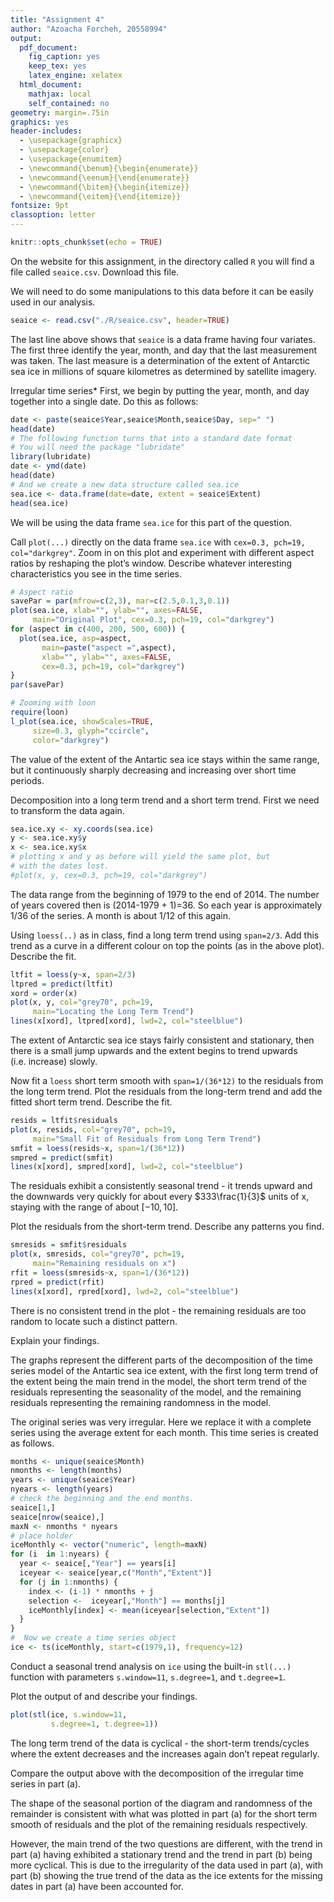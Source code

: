 ```yaml
---
title: "Assignment 4"
author: "Azoacha Forcheh, 20558994"
output:
  pdf_document:
    fig_caption: yes
    keep_tex: yes
    latex_engine: xelatex
  html_document:
    mathjax: local
    self_contained: no
geometry: margin=.75in
graphics: yes
header-includes:
  - \usepackage{graphicx}
  - \usepackage{color}
  - \usepackage{enumitem}
  - \newcommand{\benum}{\begin{enumerate}}
  - \newcommand{\eenum}{\end{enumerate}}
  - \newcommand{\bitem}{\begin{itemize}}
  - \newcommand{\eitem}{\end{itemize}}
fontsize: 9pt
classoption: letter
---
```


```r
knitr::opts_chunk$set(echo = TRUE)
```

\benum
\item  \textbf{Antarctic sea ice}  On the website for this assignment, in the directory called `R` you will find a file called `seaice.csv`.  Download this file.

We will need to do some manipulations to this data before it can be easily used in our analysis.

```r
seaice <- read.csv("./R/seaice.csv", header=TRUE)
```

The last line above shows that `seaice` is a data frame having four variates.  The first three identify the year, month, and day that the last measurement was taken.  The last measure is a determination of the extent of Antarctic sea ice in millions of square kilometres as determined by satellite imagery.
    
\benum
\item *Irregular time series* 
First, we begin by putting the year, month, and day together into a single date. Do this as follows:
```r
date <- paste(seaice$Year,seaice$Month,seaice$Day, sep=" ")
head(date)
# The following function turns that into a standard date format
# You will need the package "lubridate"
library(lubridate)
date <- ymd(date)
head(date)
# And we create a new data structure called sea.ice
sea.ice <- data.frame(date=date, extent = seaice$Extent)
head(sea.ice)
```

We will be using the data frame `sea.ice` for this part of the question.

\benum
\item  \textbf{(4 marks)} Call `plot(...)` directly on the data frame `sea.ice` with `cex=0.3, pch=19, col="darkgrey"`.  Zoom in on this plot and experiment with different aspect ratios by reshaping the plot's window.  Describe whatever interesting characteristics you see in the time series.

```r
# Aspect ratio
savePar = par(mfrow=c(2,3), mar=c(2.5,0.1,3,0.1))
plot(sea.ice, xlab="", ylab="", axes=FALSE,
     main="Original Plot", cex=0.3, pch=19, col="darkgrey")
for (aspect in c(400, 200, 500, 600)) {
  plot(sea.ice, asp=aspect,
       main=paste("aspect =",aspect),
       xlab="", ylab="", axes=FALSE,
       cex=0.3, pch=19, col="darkgrey")
}
par(savePar)
```

```r
# Zooming with loon
require(loon)
l_plot(sea.ice, showScales=TRUE, 
     size=0.3, glyph="ccircle", 
     color="darkgrey")
```


The value of the extent of the Antartic sea ice stays within the same range, but it continuously sharply decreasing and increasing over short time periods.

\item Decomposition into a long term trend and a short term trend.  First we need to transform the data again.

```r
sea.ice.xy <- xy.coords(sea.ice)
y <- sea.ice.xy$y
x <- sea.ice.xy$x
# plotting x and y as before will yield the same plot, but
# with the dates lost.
#plot(x, y, cex=0.3, pch=19, col="darkgrey")
```
    
The data range from the beginning of 1979 to the end of 2014.  The number of years covered then is (2014-1979 + 1)=36.  So each year is approximately 1/36 of the series. A month is about 1/12 of this again.

\bitem   
\item \textbf{(2 marks)} Using `loess(..)` as in class, find a long term trend using `span=2/3`.  Add this trend as a curve in a different colour on top the points (as in the above plot). Describe the fit.

```r
ltfit = loess(y~x, span=2/3)
ltpred = predict(ltfit)
xord = order(x)
plot(x, y, col="grey70", pch=19, 
     main="Locating the Long Term Trend")
lines(x[xord], ltpred[xord], lwd=2, col="steelblue")
```

The extent of Antarctic sea ice stays fairly consistent and stationary, then there is a small jump upwards and the extent begins to trend upwards (i.e. increase) slowly.

\item \textbf{(2 marks)} Now fit a `loess` short term smooth with `span=1/(36*12)` to the residuals from the long term trend. Plot the residuals from the long-term trend and add the fitted short term trend. Describe the fit.

```r
resids = ltfit$residuals
plot(x, resids, col="grey70", pch=19, 
     main="Small Fit of Residuals from Long Term Trend")
smfit = loess(resids~x, span=1/(36*12))
smpred = predict(smfit)
lines(x[xord], smpred[xord], lwd=2, col="steelblue")
```

The residuals exhibit a consistently seasonal trend - it trends upward and the downwards very quickly for about every $333\frac{1}{3}$ units of x, staying with the range of about $[-10, 10]$. 

\item \textbf{(3 marks)} Plot the residuals from the short-term trend.  Describe any patterns you find.

```r
smresids = smfit$residuals
plot(x, smresids, col="grey70", pch=19, 
     main="Remaining residuals on x")
rfit = loess(smresids~x, span=1/(36*12))
rpred = predict(rfit)
lines(x[xord], rpred[xord], lwd=2, col="steelblue")
```

There is no consistent trend in the plot - the remaining residuals are too random to locate such a distinct pattern.

\item \textbf{(2 marks)} Explain your findings.

The graphs represent the different parts of the decomposition of the time series model of the Antartic sea ice extent, with the first long term trend of the extent being the main trend in the model, the short term trend of the residuals representing the seasonality of the model, and the remaining residuals representing the remaining randomness in the model.

\eitem
\eenum

\item \textbf{Monthly averages}  The original series was very irregular. Here we replace it with a complete series using the average extent for each month. This time series is created as follows.
```r
months <- unique(seaice$Month)
nmonths <- length(months)
years <- unique(seaice$Year)
nyears <- length(years)
# check the beginning and the end months.
seaice[1,]
seaice[nrow(seaice),]
maxN <- nmonths * nyears
# place holder
iceMonthly <- vector("numeric", length=maxN)
for (i  in 1:nyears) {
  year <- seaice[,"Year"] == years[i]
  iceyear <- seaice[year,c("Month","Extent")]
  for (j in 1:nmonths) {
    index <- (i-1) * nmonths + j
    selection <-  iceyear[,"Month"] == months[j]
    iceMonthly[index] <- mean(iceyear[selection,"Extent"])
  }
}
#  Now we create a time series object
ice <- ts(iceMonthly, start=c(1979,1), frequency=12)
```

Conduct a seasonal trend analysis on `ice` using the built-in `stl(...)` function with parameters  `s.window=11`, `s.degree=1`, and `t.degree=1`.
  
\benum
\item \textbf{(3 marks)} Plot the output of \texttt{stl} and describe your findings.

```r
plot(stl(ice, s.window=11,
         s.degree=1, t.degree=1))
```

The long term trend of the data is cyclical - the short-term trends/cycles where the extent decreases and the increases again don't repeat regularly.

\item \textbf{(2 marks)} Compare the output above with the decomposition of the irregular time series in part (a).  

The shape of the seasonal portion of the diagram and randomness of the remainder is consistent with what was plotted in part (a) for the short term smooth of residuals and the plot of the remaining residuals respectively.     

However, the main trend of the two questions are different, with the trend in part (a) having exhibited a stationary trend and the trend in part (b) being more cyclical. This is due to the irregularity of the data used in part (a), with part (b) showing the true trend of the data as the ice extents for the missing dates in part (a) have been accounted for.

\eenum
\eenum
    
\eenum    